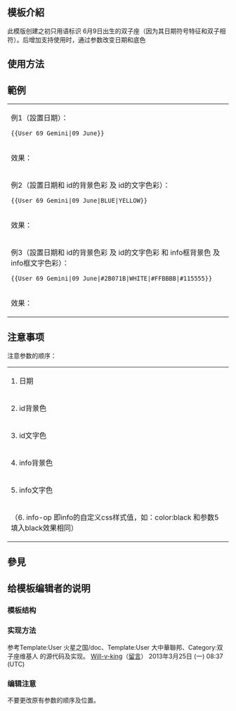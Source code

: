 <includeonly><!-- 在這裡加入模板的保護標識 --></includeonly><noinclude>{{template doc page viewed directly}}</noinclude>
<!-- 在本行下編輯模板說明 -->
== 模板介紹 ==
此模版创建之初只用语标识 6月9日出生的双子座（因为其日期符号特征和双子相符）。后增加支持使用时，通过参数改变日期和底色
== 使用方法 ==

== 範例 ==
{| style="background: transparent;"
|例1（設置日期）：<br><pre>{{User 69 Gemini|09 June}}</pre>
|-
|效果：<br>{{User 69 Gemini|09 June}}
|-
|例2（設置日期和 id的背景色彩 及 id的文字色彩）：<br><pre>{{User 69 Gemini|09 June|BLUE|YELLOW}}</pre>
|-
|效果：<br>{{User 69 Gemini|09 June|BLUE|YELLOW}}
|-
|例3（設置日期和 id的背景色彩 及 id的文字色彩 和 info框背景色 及 info框文字色彩）：<br><pre>{{User 69 Gemini|09 June|#2B071B|WHITE|#FFBBBB|#115555}}</pre>
|-
|效果：<br>{{User 69 Gemini|09 June|#2B071B|WHITE|#FFBBBB|#115555}}
|}

== 注意事项 ==
注意参数的顺序：
{|
|1. 日期
|-
|2. id背景色
|-
|3. id文字色
|-
|4. info背景色
|-
|5. info文字色
|-
|（6. info-op 即info的自定义css样式值，如：color:black 和参数5填入black效果相同）
|}

== 參見 ==

== 给模板编辑者的说明 ==
=== 模板结构 ===
=== 实现方法 ===
参考Template:User 火星之国/doc、Template:User 大中華聯邦、Category:双子座维基人 的源代码及实现。  [[User:Will-v-king|Will-v-king]]（[[User talk:Will-v-king|留言]]） 2013年3月25日 (一) 08:37 (UTC)
=== 编辑注意 ===
不要更改原有参数的顺序及位置。
<includeonly>
<!-- 本行下加入模板的分類 -->

<!-- 本行下加入模板的跨語言鏈接 -->

</includeonly>